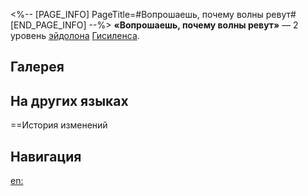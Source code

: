 <%-- [PAGE_INFO]
PageTitle=#Вопрошаешь, почему волны ревут#
[END_PAGE_INFO] --%>
{{Эйдолон Инфобокс
|Название         = Вопрошаешь, почему волны ревут
|Изображение      = Эйдолон Вопрошаешь, почему волны ревут.png
|Персонаж         = Гисиленса
|Уровень          = 2
|Длительность     = 
|Описание         = Пока зона активна, эффект повышения наносимого урона, описанный в Следе Нити жемчуга, действует на всех союзников.
|Свойство1        = 
|Масштабирование1 = 
}}
'''«Вопрошаешь, почему волны ревут»''' — 2 уровень [[эйдолон]]а [[Гисиленса]].

==Галерея==
{{Галерея|position=left|captionalign=center
|Персонаж Гисиленса Эйдолон 2.png|Осколок Эйдолона
}}

==На других языках==
{{На других языках
|en   = Tell Me Why Waves Roar High
|zhs  = 你说浪花为何喧响
|zht  = 你說浪花為何喧響
|ja   = {{Rubi|何故|なにゆえ}}、
{{Rubi|潮|しお}}はさんざめく
|ko   = 그대는 파도가 울부짖는 이유를 말했지
|es   = Dime por qué las olas rugen
|fr   = Dites-moi pourquoi les vagues grondent
|ru   = Вопрошаешь, почему волны ревут
|th   = Tell Me Why Waves Roar High
|vi   = Người Hỏi, Sao Sóng Lại Ồn Ã
|de   = Du willst wissen, warum die Wellen so rauschen
|id   = Tell Me Why Waves Roar High
|pt   = Me Diga o Motivo das Ondam que Assolam
}}

==История изменений
{{История изменений|3.5}}

==Навигация==
{{Навык Навбокс|Гисиленса}}

[[en:]]